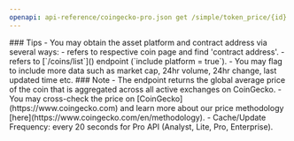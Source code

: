 ```yaml
---
openapi: api-reference/coingecko-pro.json get /simple/token_price/{id}
---
```


<Tip>
### Tips
- You may obtain the asset platform and contract address via several ways:
  - refers to respective coin page and find 'contract address'.
  - refers to [`/coins/list`](<https://docs.coingecko.com/reference/coins-list>) endpoint (`include platform = true`).
- You may flag to include more data such as market cap, 24hr volume, 24hr change, last updated time etc.
</Tip>

<Note>
### Note
- The endpoint returns the global average price of the coin that is aggregated across all active exchanges on CoinGecko.
- You may cross-check the price on [CoinGecko](https://www.coingecko.com) and learn more about our price methodology [here](https://www.coingecko.com/en/methodology).
- Cache/Update Frequency: every 20 seconds for Pro API (Analyst, Lite, Pro, Enterprise).
</Note>